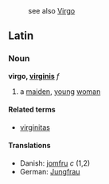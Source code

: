 : see also [[Virgo]]
==Latin==
===Noun===
'''virgo, [[Wiktionary Appendix:Latin third declension|virginis]]''' ''f''

# a [[maiden]], [[young]] [[woman]]

====Related terms====
*[[virginitas]]

====Translations====
*Danish: [[jomfru]] ''c'' (1,2)
*German: [[Jungfrau]]